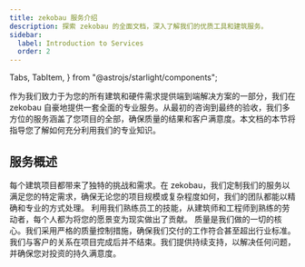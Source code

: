 ```yaml
---
title: zekobau 服务介绍
description: 探索 zekobau 的全面文档，深入了解我们的优质工具和建筑服务。
sidebar:
  label: Introduction to Services
  order: 2
---
```


  Tabs,
  TabItem,
} from "@astrojs/starlight/components";

作为我们致力于为您的所有建筑和硬件需求提供端到端解决方案的一部分，我们在 zekobau 自豪地提供一套全面的专业服务。从最初的咨询到最终的验收，我们多方位的服务涵盖了您项目的全部，确保质量的结果和客户满意度。本文档的本节将指导您了解如何充分利用我们的专业知识。

## 服务概述

<Tabs>
  <TabItem label="定制解决方案">
    每个建筑项目都带来了独特的挑战和需求。在 zekobau，我们定制我们的服务以满足您的特定需求，确保无论您的项目规模或复杂程度如何，我们的团队都能以精确和专业的方式处理。
  </TabItem>
  <TabItem label="专业团队">
    利用我们熟练员工的技能，从建筑师和工程师到熟练的劳动者，每个人都为将您的愿景变为现实做出了贡献。
  </TabItem>
   <TabItem label="质量承诺">
    质量是我们做的一切的核心。我们采用严格的质量控制措施，确保我们交付的工作符合甚至超出行业标准。
  </TabItem>
   <TabItem label="持续支持">
    我们与客户的关系在项目完成后并不结束。我们提供持续支持，以解决任何问题，并确保您对投资的持久满意度。
  </TabItem>
</Tabs>
